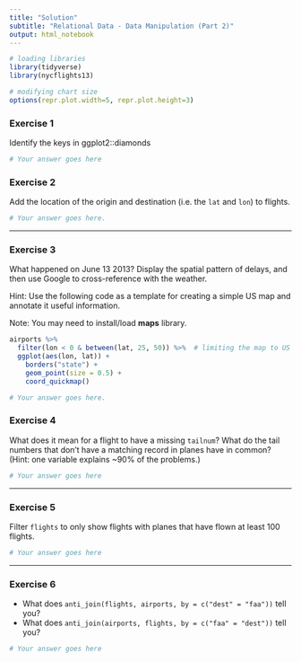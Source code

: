 ```yaml
---
title: "Solution"
subtitle: "Relational Data - Data Manipulation (Part 2)"
output: html_notebook
---
```


```r
# loading libraries
library(tidyverse)
library(nycflights13)

# modifying chart size
options(repr.plot.width=5, repr.plot.height=3)
```

### Exercise 1
Identify the keys in ggplot2::diamonds

```r
# Your answer goes here
```

### Exercise 2
Add the location of the origin and destination (i.e. the `lat` and `lon`) to flights.

```r
# Your answer goes here.
```

---

### Exercise 3
What happened on June 13 2013? Display the spatial pattern of delays, and then use Google to cross-reference with the weather.

Hint: Use the following code as a template for creating a simple US map and annotate it useful information. 

Note: You may need to install/load **maps** library.

```r
airports %>%
  filter(lon < 0 & between(lat, 25, 50)) %>%  # limiting the map to US mainland boarders for clarity
  ggplot(aes(lon, lat)) +
    borders("state") +
    geom_point(size = 0.5) +
    coord_quickmap()
```

```r
# Your answer goes here.
```

### Exercise 4
What does it mean for a flight to have a missing `tailnum`? What do the tail numbers that don't have a matching record in planes have in common? (Hint: one variable explains ~90% of the problems.)

```r
# Your answer goes here
```

---

### Exercise 5
Filter `flights` to only show flights with planes that have flown at least 100 flights.

```r
# Your answer goes here
```

---

### Exercise 6
* What does `anti_join(flights, airports, by = c("dest" = "faa"))` tell you? 
* What does `anti_join(airports, flights, by = c("faa" = "dest"))` tell you?

```r
# Your answer goes here
```